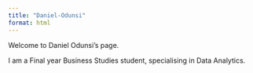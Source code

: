 ```yaml
---
title: "Daniel-Odunsi"
format: html
---
```



Welcome to Daniel Odunsi's page.

I am a Final year Business Studies student, specialising in Data Analytics. 



